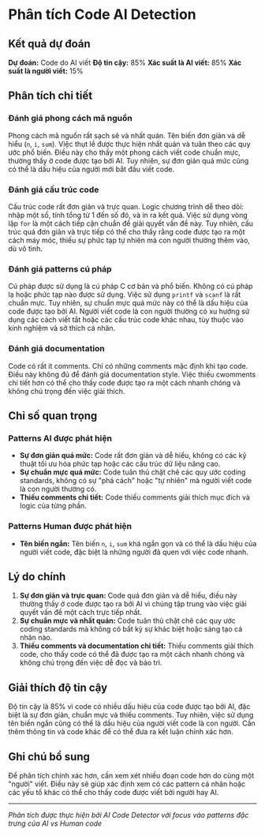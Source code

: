 # Phân tích Code AI Detection

## Kết quả dự đoán

**Dự đoán:** Code do AI viết
**Độ tin cậy:** 85%
**Xác suất là AI viết:** 85%
**Xác suất là người viết:** 15%

## Phân tích chi tiết

### Đánh giá phong cách mã nguồn

Phong cách mã nguồn rất sạch sẽ và nhất quán. Tên biến đơn giản và dễ hiểu (`n`, `i`, `sum`). Việc thụt lề được thực hiện nhất quán và tuân theo các quy ước phổ biến. Điều này cho thấy một phong cách viết code chuẩn mực, thường thấy ở code được tạo bởi AI. Tuy nhiên, sự đơn giản quá mức cũng có thể là dấu hiệu của người mới bắt đầu viết code.

### Đánh giá cấu trúc code

Cấu trúc code rất đơn giản và trực quan. Logic chương trình dễ theo dõi: nhập một số, tính tổng từ 1 đến số đó, và in ra kết quả. Việc sử dụng vòng lặp `for` là một cách tiếp cận chuẩn để giải quyết vấn đề này. Tuy nhiên, cấu trúc quá đơn giản và trực tiếp có thể cho thấy rằng code được tạo ra một cách máy móc, thiếu sự phức tạp tự nhiên mà con người thường thêm vào, dù vô tình.

### Đánh giá patterns cú pháp

Cú pháp được sử dụng là cú pháp C cơ bản và phổ biến. Không có cú pháp lạ hoặc phức tạp nào được sử dụng. Việc sử dụng `printf` và `scanf` là rất chuẩn mực. Tuy nhiên, sự chuẩn mực quá mức này có thể là dấu hiệu của code được tạo bởi AI. Người viết code là con người thường có xu hướng sử dụng các cách viết tắt hoặc các cấu trúc code khác nhau, tùy thuộc vào kinh nghiệm và sở thích cá nhân.

### Đánh giá documentation

Code có rất ít comments. Chỉ có những comments mặc định khi tạo code. Điều này không đủ để đánh giá documentation style. Việc thiếu cwomments chi tiết hơn có thể cho thấy code được tạo ra một cách nhanh chóng và không chú trọng đến việc giải thích.

## Chỉ số quan trọng

### Patterns AI được phát hiện

- **Sự đơn giản quá mức:** Code rất đơn giản và dễ hiểu, không có các kỹ thuật tối ưu hóa phức tạp hoặc các cấu trúc dữ liệu nâng cao.
- **Sự chuẩn mực quá mức:** Code tuân thủ chặt chẽ các quy ước coding standards, không có sự \"phá cách\" hoặc \"tự nhiên\" mà người viết code là con người thường có.
- **Thiếu comments chi tiết:** Code thiếu comments giải thích mục đích và logic của từng phần.

### Patterns Human được phát hiện

- **Tên biến ngắn:** Tên biến `n`, `i`, `sum` khá ngắn gọn và có thể là dấu hiệu của người viết code, đặc biệt là những người đã quen với việc code nhanh.

## Lý do chính

1. **Sự đơn giản và trực quan:** Code quá đơn giản và dễ hiểu, điều này thường thấy ở code được tạo ra bởi AI vì chúng tập trung vào việc giải quyết vấn đề một cách trực tiếp nhất.
2. **Sự chuẩn mực và nhất quán:** Code tuân thủ chặt chẽ các quy ước coding standards mà không có bất kỳ sự khác biệt hoặc sáng tạo cá nhân nào.
3. **Thiếu comments và documentation chi tiết:** Thiếu comments giải thích code, cho thấy code có thể đã được tạo ra một cách nhanh chóng và không chú trọng đến việc dễ đọc và bảo trì.

## Giải thích độ tin cậy

Độ tin cậy là 85% vì code có nhiều dấu hiệu của code được tạo bởi AI, đặc biệt là sự đơn giản, chuẩn mực và thiếu comments. Tuy nhiên, việc sử dụng tên biến ngắn cũng có thể là dấu hiệu của người viết code là con người. Cần thêm thông tin và code khác để có thể đưa ra kết luận chính xác hơn.

## Ghi chú bổ sung

Để phân tích chính xác hơn, cần xem xét nhiều đoạn code hơn do cùng một \"người\" viết. Điều này sẽ giúp xác định xem có các pattern cá nhân hoặc các yếu tố khác có thể cho thấy code được viết bởi người hay AI.

---

_Phân tích được thực hiện bởi AI Code Detector với focus vào patterns đặc trưng của AI vs Human code_
